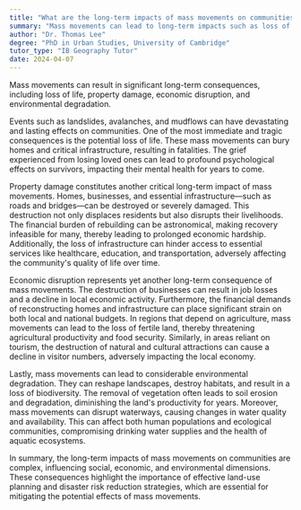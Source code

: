 ```yaml
---
title: "What are the long-term impacts of mass movements on communities?"
summary: "Mass movements can lead to long-term impacts such as loss of life, property damage, economic disruption, and environmental degradation."
author: "Dr. Thomas Lee"
degree: "PhD in Urban Studies, University of Cambridge"
tutor_type: "IB Geography Tutor"
date: 2024-04-07
---
```


Mass movements can result in significant long-term consequences, including loss of life, property damage, economic disruption, and environmental degradation.

Events such as landslides, avalanches, and mudflows can have devastating and lasting effects on communities. One of the most immediate and tragic consequences is the potential loss of life. These mass movements can bury homes and critical infrastructure, resulting in fatalities. The grief experienced from losing loved ones can lead to profound psychological effects on survivors, impacting their mental health for years to come.

Property damage constitutes another critical long-term impact of mass movements. Homes, businesses, and essential infrastructure—such as roads and bridges—can be destroyed or severely damaged. This destruction not only displaces residents but also disrupts their livelihoods. The financial burden of rebuilding can be astronomical, making recovery infeasible for many, thereby leading to prolonged economic hardship. Additionally, the loss of infrastructure can hinder access to essential services like healthcare, education, and transportation, adversely affecting the community's quality of life over time.

Economic disruption represents yet another long-term consequence of mass movements. The destruction of businesses can result in job losses and a decline in local economic activity. Furthermore, the financial demands of reconstructing homes and infrastructure can place significant strain on both local and national budgets. In regions that depend on agriculture, mass movements can lead to the loss of fertile land, thereby threatening agricultural productivity and food security. Similarly, in areas reliant on tourism, the destruction of natural and cultural attractions can cause a decline in visitor numbers, adversely impacting the local economy.

Lastly, mass movements can lead to considerable environmental degradation. They can reshape landscapes, destroy habitats, and result in a loss of biodiversity. The removal of vegetation often leads to soil erosion and degradation, diminishing the land's productivity for years. Moreover, mass movements can disrupt waterways, causing changes in water quality and availability. This can affect both human populations and ecological communities, compromising drinking water supplies and the health of aquatic ecosystems.

In summary, the long-term impacts of mass movements on communities are complex, influencing social, economic, and environmental dimensions. These consequences highlight the importance of effective land-use planning and disaster risk reduction strategies, which are essential for mitigating the potential effects of mass movements.
    
